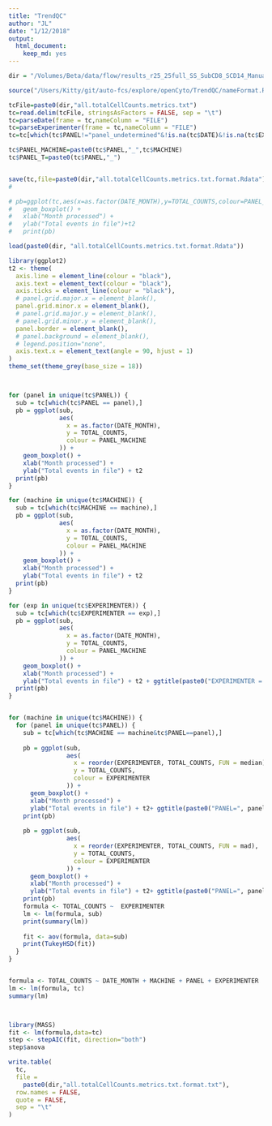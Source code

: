 ```yaml
---
title: "TrendQC"
author: "JL"
date: "1/12/2018"
output: 
  html_document: 
    keep_md: yes
---
```

```r

dir = "/Volumes/Beta/data/flow/results_r25_25full_SS_SubCD8_SCD14_Manuals/FULL/"

```

```r

source("/Users/Kitty/git/auto-fcs/explore/openCyto/TrendQC/nameFormat.R")

tcFile=paste0(dir,"all.totalCellCounts.metrics.txt")
tc=read.delim(tcFile, stringsAsFactors = FALSE, sep = "\t")
tc=parseDate(frame = tc,nameColumn = "FILE")
tc=parseExperimenter(frame = tc,nameColumn = "FILE")
tc=tc[which(tc$PANEL!="panel_undetermined"&!is.na(tc$DATE)&!is.na(tc$EXPERIMENTER)),]

tc$PANEL_MACHINE=paste0(tc$PANEL,"_",tc$MACHINE)
tc$PANEL_T=paste0(tc$PANEL,"_")


save(tc,file=paste0(dir,"all.totalCellCounts.metrics.txt.format.Rdata"))
# 

# pb=ggplot(tc,aes(x=as.factor(DATE_MONTH),y=TOTAL_COUNTS,colour=PANEL_MACHINE)) +
#   geom_boxplot() +
#   xlab("Month processed") +
#   ylab("Total events in file")+t2
#   print(pb)
```


```r

load(paste0(dir, "all.totalCellCounts.metrics.txt.format.Rdata"))

library(ggplot2)
t2 <- theme(
  axis.line = element_line(colour = "black"),
  axis.text = element_text(colour = "black"),
  axis.ticks = element_line(colour = "black"),
  # panel.grid.major.x = element_blank(),
  panel.grid.minor.x = element_blank(),
  # panel.grid.major.y = element_blank(),
  # panel.grid.minor.y = element_blank(),
  panel.border = element_blank(),
  # panel.background = element_blank(),
  # legend.position="none",
  axis.text.x = element_text(angle = 90, hjust = 1)
)
theme_set(theme_grey(base_size = 18))



for (panel in unique(tc$PANEL)) {
  sub = tc[which(tc$PANEL == panel),]
  pb = ggplot(sub,
              aes(
                x = as.factor(DATE_MONTH),
                y = TOTAL_COUNTS,
                colour = PANEL_MACHINE
              )) +
    geom_boxplot() +
    xlab("Month processed") +
    ylab("Total events in file") + t2
  print(pb)
}

for (machine in unique(tc$MACHINE)) {
  sub = tc[which(tc$MACHINE == machine),]
  pb = ggplot(sub,
              aes(
                x = as.factor(DATE_MONTH),
                y = TOTAL_COUNTS,
                colour = PANEL_MACHINE
              )) +
    geom_boxplot() +
    xlab("Month processed") +
    ylab("Total events in file") + t2
  print(pb)
}

for (exp in unique(tc$EXPERIMENTER)) {
  sub = tc[which(tc$EXPERIMENTER == exp),]
  pb = ggplot(sub,
              aes(
                x = as.factor(DATE_MONTH),
                y = TOTAL_COUNTS,
                colour = PANEL_MACHINE
              )) +
    geom_boxplot() +
    xlab("Month processed") +
    ylab("Total events in file") + t2 + ggtitle(paste0("EXPERIMENTER = ", exp))
  print(pb)
}


for (machine in unique(tc$MACHINE)) {
  for (panel in unique(tc$PANEL)) {
    sub = tc[which(tc$MACHINE == machine&tc$PANEL==panel),]
    
    pb = ggplot(sub,
                aes(
                  x = reorder(EXPERIMENTER, TOTAL_COUNTS, FUN = median),
                  y = TOTAL_COUNTS,
                  colour = EXPERIMENTER
                )) +
      geom_boxplot() +
      xlab("Month processed") +
      ylab("Total events in file") + t2+ ggtitle(paste0("PANEL=", panel,"\nMACHINE=",machine, "\nORDER=MEDIAN"))
    print(pb)
    
    pb = ggplot(sub,
                aes(
                  x = reorder(EXPERIMENTER, TOTAL_COUNTS, FUN = mad),
                  y = TOTAL_COUNTS,
                  colour = EXPERIMENTER
                )) +
      geom_boxplot() +
      xlab("Month processed") +
      ylab("Total events in file") + t2+ ggtitle(paste0("PANEL=", panel,"\nMACHINE=",machine, "\nORDER=MAD"))
    print(pb)
    formula <- TOTAL_COUNTS ~  EXPERIMENTER
    lm <- lm(formula, sub)
    print(summary(lm))
    
    fit <- aov(formula, data=sub)
    print(TukeyHSD(fit))
  }
}


formula <- TOTAL_COUNTS ~ DATE_MONTH + MACHINE + PANEL + EXPERIMENTER
lm <- lm(formula, tc)
summary(lm)



library(MASS)
fit <- lm(formula,data=tc)
step <- stepAIC(fit, direction="both")
step$anova

write.table(
  tc,
  file =
    paste0(dir,"all.totalCellCounts.metrics.txt.format.txt"),
  row.names = FALSE,
  quote = FALSE,
  sep = "\t"
)


```

